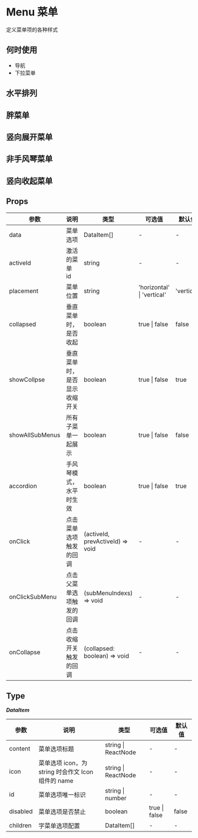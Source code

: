 # Menu 菜单

定义菜单项的各种样式

## 何时使用

- 导航
- 下拉菜单

## 水平排列


<DemoRow />

## 胖菜单


<DemoFat />

## 竖向展开菜单


<DemoVertical />

## 非手风琴菜单


<DemoNoAccordion />

## 竖向收起菜单


<DemoPack />

## Props

| 参数            | 说明                         | 类型                             | 可选值                     | 默认值     |
| --------------- | ---------------------------- | -------------------------------- | -------------------------- | ---------- |
| data            | 菜单选项                     | DataItem[]                       | -                          | -          |
| activeId        | 激活的菜单 id                | string                           | -                          | -          |
| placement       | 菜单位置                     | string                           | 'horizontal' \| 'vertical' | 'vertical' |
| collapsed       | 垂直菜单时，是否收起         | boolean                          | true \| false              | false      |
| showCollpse     | 垂直菜单时，是否显示收缩开关 | boolean                          | true \| false              | true       |
| showAllSubMenus | 所有子菜单一起展示           | boolean                          | true \| false              | false      |
| accordion       | 手风琴模式，水平时生效       | boolean                          | true \| false              | true       |
| onClick         | 点击菜单选项触发的回调       | (activeId, prevActiveId) => void | -                          | -          |
| onClickSubMenu  | 点击父菜单选项触发的回调     | (subMenuIndexs) => void          | -                          | -          |
| onCollapse      | 点击收缩开关触发的回调       | (collapsed: boolean) => void     | -                          | -          |

## Type

**_DataItem_**

| 参数     | 说明                                               | 类型                | 可选值        | 默认值 |
| -------- | -------------------------------------------------- | ------------------- | ------------- | ------ |
| content  | 菜单选项标题                                       | string \| ReactNode | -             | -      |
| icon     | 菜单选项 icon，为 string 时会作文 Icon 组件的 name | string \| ReactNode | -             | -      |
| id       | 菜单选项唯一标识                                   | string \| number    | -             | -      |
| disabled | 菜单选项是否禁止                                   | boolean             | true \| false | false  |
| children | 字菜单选项配置                                     | DataItem[]          | -             | -      |
